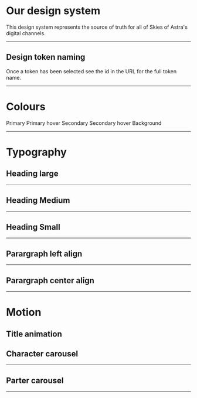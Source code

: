 
<Meta title="Styleguide" />

<style>
  {`
    .sbdocs-wrapper {
        background-color:#000000;
        color: #FFF;
    }

    .sbdocs-p, .sbdocs-h2, .sbdocs-h3 {
        color: #9b9b9b;
    }

    .sbdocs-h1 {
        color: #FFF;
        margin-bottom: 2rem;
        
    }
    
    .sbdocs-p {
        font-size: 1.4rem;
    }


    hr {
        margin:0;
        width: 100%;
        border-top: 1px solid #656565 !important;
        margin-bottom: 2rem;
    }

    hr.section {
        margin:0;
        width: 100%;
        border-top: 1px solid #EDEDED !important;
        margin-bottom: 2rem;
    }

    .color_tile {
        display: flex;
        align-items: center;
        width: 8rem;
        height: 8rem;
        border: 1px solid #EDEDED;
        border-radius: 50%;
        padding: 1rem;
        cursor: pointer;
    }

    .tileTip {
        margin: auto;
        background-color: #444444;
        font-size: .8rem;
        text-align: center;
        padding: 1rem;
        border-radius: .6rem;
        animation: tipFade 1s ease;
    }

    @keyframes tipFade {
        0% {opacity: 0;}
        20% {opacity: 1;}
        80% {opacity: 1;}
        100% {opacity: 0;}
    }

    .flex_col {
        gap:1rem;
        align-items: center;
        margin-bottom: 4rem;
    }

    .flex_row{
        
    }

    .flex_col p {
        font-size: 1.2rem;
    }

    .flex_align_start {
        align-items: flex-start;
    }

    .grid_card {
        display: grid;
        grid-template-columns: 16rem 1fr;
        grid-template-rows: 1fr 1fr;
        column-gap: 2rem;
        grid-template-areas: 
            "a c"
            "b .";
            

    }
    .item-a {
        grid-area: a;
    }
    .item-b {
        grid-area: b;
    }
    .item-c {
        align-self: center;
        grid-area: c;
    }
`}
</style>

# Our design system

This design system represents the source of truth for all of Skies of Astra's digital channels.

<hr />

## Design token naming

Once a token has been selected see the id in the URL for the full token name.

<hr className="section" />

# Colours

<div className="flex_col margin_bottom_default flex_align_start">
  <ColorTile color="rgba(200, 200, 255, 0.5)" tokenId="--color-primary">
    Primary
  </ColorTile>
  <ColorTile color="rgba(200, 200, 255, 0.8)" tokenId="--color-primary-hover">
    Primary hover
  </ColorTile>
  <ColorTile color="#FFFFFF">Secondary</ColorTile>
  <ColorTile color="#ededed">Secondary hover</ColorTile>
  <ColorTile color="#000000">Background</ColorTile>
</div>

<hr className="section" />

# Typography

## Heading large

<Story id="title-h1--default-view" />

<hr />

## Heading Medium

<Story id="title-h2--default" />

<hr />

## Heading Small

<Story id="title-h3--default-view" />

<hr />

## Parargraph left align

<Story id="paragraph--left-align" />

<hr />

## Parargraph center align

<Story id="paragraph--centered" />

<hr className="section" />

# Motion

## Title animation

<Story id="title-h2--animated-glow" />

## Character carousel

<Story id="motion-characters--default" />

<hr />

## Parter carousel

<Story id="motion-partners--default" />

<hr />
